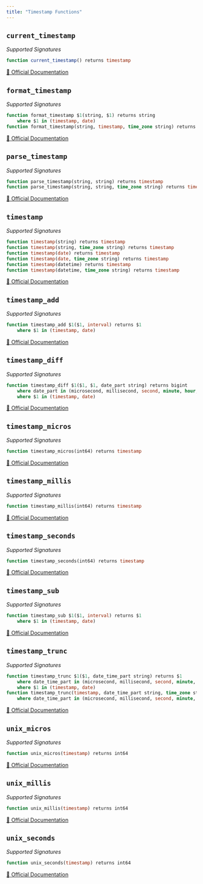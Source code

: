 ```yaml
---
title: "Timestamp Functions"
---
```


## `current_timestamp`

*Supported Signatures*
```sql
function current_timestamp() returns timestamp
```
[🔗 Official Documentation](https://cloud.google.com/bigquery/docs/reference/standard-sql/functions-and-operators#current_timestamp)

## `format_timestamp`

*Supported Signatures*
```sql
function format_timestamp $1(string, $1) returns string
	where $1 in (timestamp, date)
function format_timestamp(string, timestamp, time_zone string) returns string
```
[🔗 Official Documentation](https://cloud.google.com/bigquery/docs/reference/standard-sql/functions-and-operators#format_timestamp)

## `parse_timestamp`

*Supported Signatures*
```sql
function parse_timestamp(string, string) returns timestamp
function parse_timestamp(string, string, time_zone string) returns timestamp
```
[🔗 Official Documentation](https://cloud.google.com/bigquery/docs/reference/standard-sql/functions-and-operators#parse_timestamp)

## `timestamp`

*Supported Signatures*
```sql
function timestamp(string) returns timestamp
function timestamp(string, time_zone string) returns timestamp
function timestamp(date) returns timestamp
function timestamp(date, time_zone string) returns timestamp
function timestamp(datetime) returns timestamp
function timestamp(datetime, time_zone string) returns timestamp
```
[🔗 Official Documentation](https://cloud.google.com/bigquery/docs/reference/standard-sql/functions-and-operators#timestamp)

## `timestamp_add`

*Supported Signatures*
```sql
function timestamp_add $1($1, interval) returns $1
	where $1 in (timestamp, date)
```
[🔗 Official Documentation](https://cloud.google.com/bigquery/docs/reference/standard-sql/functions-and-operators#timestamp_add)

## `timestamp_diff`

*Supported Signatures*
```sql
function timestamp_diff $1($1, $1, date_part string) returns bigint
	where date_part in (microsecond, millisecond, second, minute, hour, day, week, month, quarter, year)
	where $1 in (timestamp, date)
```
[🔗 Official Documentation](https://cloud.google.com/bigquery/docs/reference/standard-sql/functions-and-operators#timestamp_diff)

## `timestamp_micros`

*Supported Signatures*
```sql
function timestamp_micros(int64) returns timestamp
```
[🔗 Official Documentation](https://cloud.google.com/bigquery/docs/reference/standard-sql/functions-and-operators#timestamp_micros)

## `timestamp_millis`

*Supported Signatures*
```sql
function timestamp_millis(int64) returns timestamp
```
[🔗 Official Documentation](https://cloud.google.com/bigquery/docs/reference/standard-sql/functions-and-operators#timestamp_millis)

## `timestamp_seconds`

*Supported Signatures*
```sql
function timestamp_seconds(int64) returns timestamp
```
[🔗 Official Documentation](https://cloud.google.com/bigquery/docs/reference/standard-sql/functions-and-operators#timestamp_seconds)

## `timestamp_sub`

*Supported Signatures*
```sql
function timestamp_sub $1($1, interval) returns $1
	where $1 in (timestamp, date)
```
[🔗 Official Documentation](https://cloud.google.com/bigquery/docs/reference/standard-sql/functions-and-operators#timestamp_sub)

## `timestamp_trunc`

*Supported Signatures*
```sql
function timestamp_trunc $1($1, date_time_part string) returns $1
	where date_time_part in (microsecond, millisecond, second, minute, hour, day, week, week(monday), week(tuesday), week(wednesday), week(thursday), week(friday), week(saturday), week(sunday), isoweek, month, quarter, year, isoyear)
	where $1 in (timestamp, date)
function timestamp_trunc(timestamp, date_time_part string, time_zone string) returns timestamp
	where date_time_part in (microsecond, millisecond, second, minute, hour, day, week, week(monday), week(tuesday), week(wednesday), week(thursday), week(friday), week(saturday), week(sunday), isoweek, month, quarter, year, isoyear)
```
[🔗 Official Documentation](https://cloud.google.com/bigquery/docs/reference/standard-sql/functions-and-operators#timestamp_trunc)

## `unix_micros`

*Supported Signatures*
```sql
function unix_micros(timestamp) returns int64
```
[🔗 Official Documentation](https://cloud.google.com/bigquery/docs/reference/standard-sql/functions-and-operators#unix_micros)

## `unix_millis`

*Supported Signatures*
```sql
function unix_millis(timestamp) returns int64
```
[🔗 Official Documentation](https://cloud.google.com/bigquery/docs/reference/standard-sql/functions-and-operators#unix_millis)

## `unix_seconds`

*Supported Signatures*
```sql
function unix_seconds(timestamp) returns int64
```
[🔗 Official Documentation](https://cloud.google.com/bigquery/docs/reference/standard-sql/functions-and-operators#unix_seconds)


